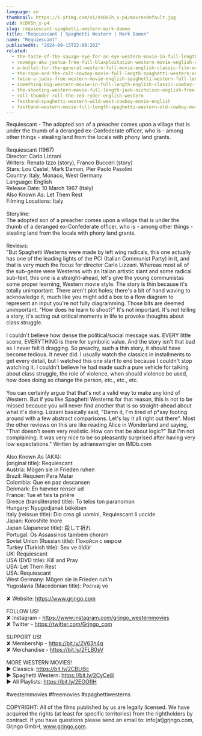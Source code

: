```yaml
---
language: en
thumbnail: https://i.ytimg.com/vi/XcDVSh_x-p4/maxresdefault.jpg
vid: XcDVSh_x-p4
slug: requiescant-spaghetti-western-mark-damon
title: "Requiescant | Spaghetti Western | Mark Damon"
name: "Requiescant"
publishedAt: "2024-09-15T22:00:26Z"
related:
  - the-taste-of-the-savage-eye-for-an-eye-western-movie-in-full-length-english-free-feature-film
  - revenge-aka-joshua-free-full-blaxploitation-western-movie-english-classic-feature-film
  - a-bullet-for-the-general-western-full-movie-english-classic-film-watchfree-cowboyfilm
  - the-rope-and-the-colt-cowboy-movie-full-length-spaghetti-western-english-free-full-westerns
  - twice-a-judas-free-western-movie-english-spaghetti-western-full-length
  - something-big-western-movie-in-full-length-english-classic-cowboy-film-free-full-westerns
  - the-shooting-western-movie-full-length-jack-nicholson-english-free-full-westerns
  - roll-thunder-roll-the-red-ryder-english-western
  - fasthand-spaghetti-western-wild-west-cowboy-movie-english
  - fasthand-western-movie-full-length-spaghetti-western-old-cowboy-movie-wild-west
---
```


Requiescant - The adopted son of a preacher comes upon a village that is under the thumb of a deranged ex-Confederate officer, who is - among other things - stealing land from the locals with phony land grants. <br />
<br />
Requiescant (1967)<br />
Director: Carlo Lizzani<br />
Writers: Renato Izzo (story), Franco Bucceri (story)<br />
Stars: Lou Castel, Mark Damon, Pier Paolo Pasolini <br />
Country: Italy, Monaco, West Germany<br />
Language: English<br />
Release Date: 10 March 1967 (Italy)<br />
Also Known As: Let Them Rest<br />
Filming Locations: Italy <br />
<br />
Storyline:<br />
The adopted son of a preacher comes upon a village that is under the thumb of a deranged ex-Confederate officer, who is - among other things - stealing land from the locals with phony land grants.<br />
<br />
Reviews: <br />
"But Spaghetti Westerns were made by left wing radicals, this one actually has one of the leading lights of the PCI (Italian Communist Party) in it, and that is very much the focus for director Carlo Lizzani. Whereas most all of the sub-genre were Westerns with an Italian artistic slant and some radical sub-text, this one is a straight-ahead, let's give the young communistas some proper learning, Western movie style. The story is thin because it's totally unimportant. There aren't plot holes; there's a bit of hand waving to acknowledge it, much like you might add a box to a flow diagram to represent an input you're not fully diagramming. Those bits are deemed unimportant. "How does he learn to shoot?" It's not important. It's not telling a story, it's acting out critical moments in life to provoke thoughts about class struggle.<br />
<br />
I couldn't believe how dense the political/social message was. EVERY little scene, EVERYTHING is there for symbolic value. And the story isn't that bad as I never felt it dragging. So preachy, such a thin story, it should have become tedious. It never did. I usually watch the classics in installments to get every detail, but I watched this one start to end because I couldn't stop watching it. I couldn't believe he had made such a pure vehicle for talking about class struggle, the role of violence, when should violence be used, how does doing so change the person, etc., etc., etc.<br />
<br />
You can certainly argue that that's not a valid way to make any kind of Western. But if you like Spaghetti Westerns for that reason, this is not to be missed because you will never find another that is so straight-ahead about what it's doing. Lizzani basically said, "Damn it, I'm tired of p*ssy footing around with a few abstract comparisons. Let's lay it all right out there". Most the other reviews on this are like reading Alice in Wonderland and saying, "That doesn't seem very realistic. How can that be about logic?" But I'm not complaining. It was very nice to be so pleasantly surprised after having very low expectations." Written by adrianswingler on IMDb.com<br />
<br />
Also Known As (AKA):<br />
(original title): Requiescant<br />
Austria: Mögen sie in Frieden ruhen<br />
Brazil: Réquiem Para Matar<br />
Colombia: Que en paz descansen<br />
Denmark: En hævner renser ud<br />
France: Tue et fais ta prière<br />
Greece (transliterated title): To telos ton paranomon<br />
Hungary: Nyugodjanak békében<br />
Italy (reissue title): Dio crea gli uomini, Requiescant li uccide<br />
Japan: Koroshite Inore<br />
Japan (Japanese title): 殺して祈れ<br />
Portugal: Os Assassinos também choram<br />
Soviet Union (Russian title): Покойся с миром<br />
Turkey (Turkish title): Sev ve öldür<br />
UK: Requiescant<br />
USA (DVD title): Kill and Pray<br />
USA: Let Them Rest<br />
USA: Requiescant<br />
West Germany: Mögen sie in Frieden ruh'n<br />
Yugoslavia (Macedonian title): Pocivaj vo <br />
<br />
✘ Website: https://www.grjngo.com<br />
<br />
FOLLOW US!<br />
✘ Instagram - https://www.instagram.com/grjngo_westernmovies<br />
✘ Twitter - https://twitter.com/Grjngo_com<br />
<br />
SUPPORT US!<br />
✘ Membership - https://bit.ly/2V63h4q<br />
✘ Merchandise - https://bit.ly/2FLB0sV<br />
<br />
MORE WESTERN MOVIES! <br />
► Classics: https://bit.ly/2CBLt8c <br />
► Spaghetti Western: https://bit.ly/2CyCe8I <br />
► All Playlists: https://bit.ly/2EOOfIH <br />
<br />
#westernmovies #freemovies #spaghettiwesterns<br />
<br />
COPYRIGHT: All of the films published by us are legally licensed. We have acquired the rights (at least for specific territories) from the rightholders by contract. If you have questions please send an email to: info[at]grjngo.com, Grjngo GmbH, www.grjngo.com.